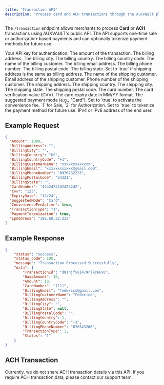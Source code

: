 ```yaml
---
title: 'Transaction API'
description: 'Process card and ACH transactions through the AuxVault platform'
---
```


The `/transaction` endpoint allows merchants to process **Card** or **ACH** transactions using AUXVAULT's public API. The API supports one-time sale or authorization-based payments and can optionally tokenize payment methods for future use.

<Endpoint method="POST" url="https://dev-api.auxvault.net/api/v1/public/transaction">

<ParamField type="header" name="Authorization" required>
  Your API key for authentication.
</ParamField>

<ParamField body="Amount" type="decimal" required>
  The amount of the transaction.
</ParamField>

<ParamField body="BillingAddress" type="string">
  The billing address.
</ParamField>

<ParamField body="BillingCity" type="string">
  The billing city.
</ParamField>

<ParamField body="BillingCountry" type="integer" required>
  The billing country.
</ParamField>

<ParamField body="BillingCountryCode" type="string" required>
  The billing country code.
</ParamField>

<ParamField body="BillingCustomerName" type="string" required>
  The name of the billing customer.
</ParamField>

<ParamField body="BillingEmail" type="string" required>
  The billing email address.
</ParamField>

<ParamField body="BillingPhoneNumber" type="string" required>
  The billing phone number.
</ParamField>

<ParamField body="BillingPostalCode" type="string" required>
  The billing postal code.
</ParamField>

<ParamField body="BillingState" type="integer">
  The billing state.
</ParamField>

<ParamField body="ShippingSameAsBilling" type="boolean">
  Set to `true` if shipping address is the same as billing address.
</ParamField>

<ParamField body="ShippingCustomerName" type="string">
  The name of the shipping customer.
</ParamField>

<ParamField body="ShippingEmail" type="string">
  Email address of the shipping customer.
</ParamField>

<ParamField body="ShippingPhoneNumber" type="string">
  Phone number of the shipping customer.
</ParamField>

<ParamField body="ShippingAddress" type="string">
  The shipping address.
</ParamField>

<ParamField body="ShippingCountry" type="string">
  The shipping country.
</ParamField>

<ParamField body="ShippingCity" type="string">
  The shipping city.
</ParamField>

<ParamField body="ShippingState" type="string">
  The shipping state.
</ParamField>

<ParamField body="ShippingPostalCode" type="string">
  The shipping postal code.
</ParamField>

<ParamField body="CardNumber" type="string" required>
  The card number.
</ParamField>

<ParamField body="Cvv" type="string" required>
  The card verification value (CVV).
</ParamField>

<ParamField body="ExpiryDate" type="string" required>
  The card expiry date in MM/YY format.
</ParamField>

<ParamField body="SuggestedMode" type="string" required>
  The suggested payment mode (e.g., "Card").
</ParamField>

<ParamField body="ConvenienceFeeActive" type="boolean" required>
  Set to `true` to activate the convenience fee.
</ParamField>

<ParamField body="TransactionType" type="string">
  `1` for Sale, `2` for Authorization.
</ParamField>

<ParamField body="PaymentTokenization" type="boolean">
  Set to `true` to tokenize the payment method for future use.
</ParamField>

<ParamField body="IpAddress" type="string" required>
  IPv4 or IPv6 address of the end user.
</ParamField>

</Endpoint>

## Example Request

```json
{ 
  "Amount": 1000, 
  "BillingAddress": "", 
  "BillingCity": "", 
  "BillingCountry": "US",
  "BillingCountryCode": "+1",
  "BillingCustomerName": "xxxxxxxxxxxxx", 
  "BillingEmail": "xxxxxxxxxxxx@gmail.com", 
  "BillingPhoneNumber": "8976732233", 
  "BillingPostalCode": "54321", 
  "BillingState": "", 
  "CardNumber": "4242424242424242", 
  "Cvv": "123", 
  "ExpiryDate": "12/24",
  "SuggestedMode": "Card", 
  "ConvenienceFeeActive": true,
  "TransactionType": "1",
  "PaymentTokenization": true,
  "IpAddress": "192.60.32.233"
}
```

## Example Response

<Response>

```json
{
    "status": "success",
    "status_code": 100,
    "message": "Transaction Processed Successfully",
    "data": {
        "TransactionId": "d0snjfv0i479rlkc66v0",
        "BaseAmount": 10,
        "Amount": 10,
        "CardNumber": "1111",
        "BillingEmail": "federico@gmail.com",
        "BillingCustomerName": "Federico",
        "BillingAddress": "",
        "BillingCity": "",
        "BillingState": null,
        "BillingPostalCode": "",
        "BillingCountry": 1,
        "BillingCountryCode": "+1",
        "BillingPhoneNumber": "876543200",
        "TransactionType": 1,
        "Status": "1"
    }
}
```

</Response>

## ACH Transaction

Currently, we do not share ACH transaction details via this API. If you require ACH transaction data, please contact our support team.
